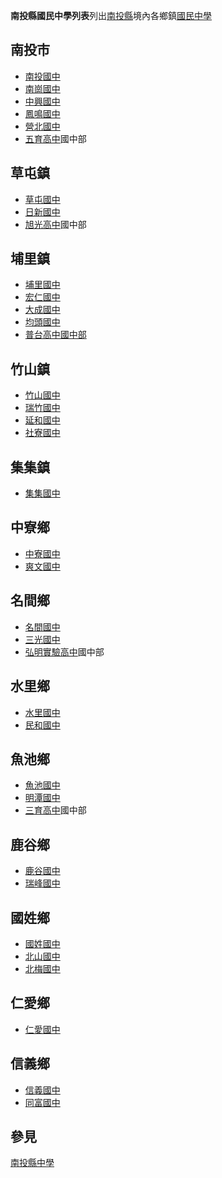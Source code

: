 '''南投縣國民中學列表'''列出[[南投縣|南投縣]]境內各鄉鎮[[國民中學|國民中學]]
==南投市==
*[[南投縣立南投國民中學|南投國中]]
*[[南投縣立南崗國民中學|南崗國中]]
*[[南投縣立中興國民中學|中興國中]]
*[[南投縣立鳳鳴國民中學|鳳鳴國中]]
*[[南投縣立營北國民中學|營北國中]]
*[[南投縣私立五育高級中學|五育高中]]國中部

==草屯鎮==
*[[南投縣立草屯國民中學|草屯國中]]
*[[南投縣立日新國民中學|日新國中]]
*[[南投縣立旭光國民中學|旭光高中]]國中部

==埔里鎮==
*[[南投縣立埔里國民中學|埔里國中]]
*[[南投縣立宏仁國民中學|宏仁國中]]
*[[南投縣立大成國民中學|大成國中]]
*[[南投縣私立均頭國民中學|均頭國中]]
*[[南投縣私立普台高級中學附屬國中部|普台高中國中部]]

==竹山鎮==
*[[南投縣立竹山國民中學|竹山國中]]
*[[南投縣立瑞竹國民中學|瑞竹國中]]
*[[南投縣立延和國民中學|延和國中]]
*[[南投縣立社寮國民中學|社寮國中]]

==集集鎮==
*[[南投縣立集集國民中學|集集國中]]

==中寮鄉==
*[[南投縣立中寮國民中學|中寮國中]]
*[[南投縣立爽文國民中學|爽文國中]]

==名間鄉==
*[[南投縣立名間國民中學|名間國中]]
*[[南投縣立三光國民中學|三光國中]]
*[[南投縣私立弘明實驗高級中學|弘明實驗高中]]國中部

==水里鄉==
*[[南投縣立水里國民中學|水里國中]]
*[[南投縣立民和國民中學|民和國中]]

==魚池鄉==
*[[南投縣立魚池國民中學|魚池國中]]
*[[南投縣立明潭國民中學|明潭國中]]
*[[南投縣私立三育高級中學|三育高中]]國中部

==鹿谷鄉==
*[[南投縣立鹿谷國民中學|鹿谷國中]]
*[[南投縣立瑞峰國民中學|瑞峰國中]]

==國姓鄉==
*[[南投縣立國姓國民中學|國姓國中]]
*[[南投縣立北山國民中學|北山國中]]
*[[南投縣立北梅國民中學|北梅國中]]

==仁愛鄉==
*[[南投縣立仁愛國民中學|仁愛國中]]

==信義鄉==
*[[南投縣立信義國民中學|信義國中]]
*[[南投縣立同富國民中學|同富國中]]

== 參見 ==

[[Category:南投縣中學|]]